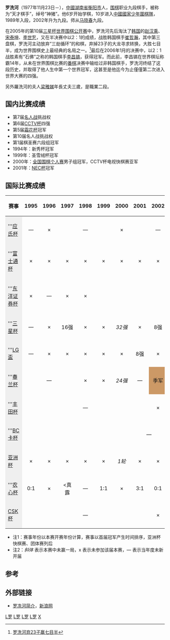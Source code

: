 {{Infobox Go player
| image = 
| 全名 = 罗洗河
| nickname = 罗天才、神猪
| 英文名 = Luo Xihe
| 生於 = {{birth date and age|1977|11|23}}
| 出生地 = [[湖南省|湖南省]][[衡阳市|衡阳市]]
| 國籍 = {{PRC}}
| 師從 = [[罗建文|罗建文]]、[[马晓春|马晓春]]
| 學生 = 无
| 入段 = 1989年
| 段位 = 九段
| 所屬 = [[中国棋院|中国棋院]]
}}

'''罗洗河'''（1977年11月23日－），[[中國|中國]][[湖南省|湖南省]][[衡阳市|衡阳市]]人，[[围棋|围棋]]职业九段棋手，被称为“天才棋手”，绰号“神猪”。他6岁开始学棋，10岁进入[[中國國家少年圍棋隊|中國國家少年圍棋隊]]，1989年入段，2002年升为九段。师从[[马晓春|马晓春]]九段。

在2005年的第10届[[三星杯世界围棋公开赛|三星杯世界围棋公开赛]]中，罗洗河先后淘汰了[[韩国|韩国]]的[[赵汉乘|赵汉乘]]、[[宋泰坤|宋泰坤]]、[[李世乭|李世乭]]，又在半决赛中以2：1的成绩，战胜韩国棋手[[崔哲瀚|崔哲瀚]]，其中第三盘棋，罗洗河主动放弃“三劫循环”的和棋，弃掉23子的大龙寻求转换，大胜七目半，成为世界围棋史上最经典的名局之一。<ref>[http://sports.qq.com/a/20051217/000150.htm 罗洗河弃23子赢七目半]</ref>最后在2006年1月的决赛中，以2：1战胜素有“石佛”之称的韩国棋手[[李昌镐|李昌镐]]，获得冠军。而此前，李昌镐在世界棋坛称霸14年，从未在世界围棋比赛的[[番棋|番棋]]决赛中输给过非韩国棋手，罗洗河终结了这段历史，并取得了他人生中第一个世界冠军，这甚至是他迄今为止僅僅第二次进入世界大赛的四强。

另外羅洗河的夫人[[梁雅娣|梁雅娣]]年長丈夫三歲，是職業二段。

==国内比赛成绩==
*第7届[[名人战|名人战]]挑战权
*第6届[[CCTV杯|CCTV杯]]四强
*第5届[[霜花杯|霜花杯]]冠军
*第10届名人战挑战权
*第1届棋圣赛六段组冠军
*1994年：新秀杯冠军
*1999年：圣雪绒杯冠军
*2000年：[[全国围棋个人赛|全国围棋个人赛]]男子组冠军，CCTV杯电视快棋赛亚军
*2001年：[[NEC杯|NEC杯]]冠军

==国际比赛成绩==
{| class="wikitable"
|- style="background:#efefef;"
!赛事!!1995!!1996!!1997!!1998!!1999||2000!!2001!!2002!!2003!!2004!!2005!!2006!!2007!!2008!!2009
|-
| style="background:#efefef;"|'''[[应氏杯|应氏杯]]
| style="text-align:center;" |—
| style="text-align:center;" |×
| colspan="3" style="text-align:center;" |—
| style="text-align:center;" |×
| colspan="3" style="text-align:center;" |—
| style="text-align:center;" |×
| colspan="3" style="text-align:center;" |—
| style="text-align:center;" |×
| colspan="1" style="text-align:center;" |—
|-
| style="background:#efefef;"|'''[[富士通杯|富士通杯]]
| style="text-align:center;" |×
| style="text-align:center;" |×
| style="text-align:center;" |×
| style="text-align:center;" |×
| style="text-align:center;" |×
| style="text-align:center;" |×
| style="text-align:center;" |×
| style="text-align:center;" |×
| style="text-align:center;" |×
| style="text-align:center;" |×
| style="text-align:center;" |×
| style="text-align:center;" |''16强''
| style="text-align:center;" |×
| style="text-align:center;" |×
| style="text-align:center;" |×
|-
| style="background:#efefef;"|'''[[东洋证券杯|东洋证券杯]]
| style="text-align:center;" |×
| style="text-align:center;" |—
| style="text-align:center;" |×
| style="text-align:center;" |×
| colspan="11" style="text-align:center;" |''停办''
|-
| style="background:#efefef;"|'''[[三星杯|三星杯]]
| style="text-align:center;" |—
| style="text-align:center;" |×
| style="text-align:center;" |16强
| style="text-align:center;" |×
| style="text-align:center;" |×
| style="text-align:center;" |''32强''
| style="text-align:center;" |×<!--2001-->
| style="text-align:center;" |8强
| style="text-align:center;" |×
| style="text-align:center;" |16强
| style="text-align:center; background:gold;" |冠军
| style="text-align:center;" |16强
| style="text-align:center;" |×
| style="text-align:center;" |×
| style="text-align:center;" |×
|-
| style="background:#efefef;"|'''[[LG盃|LG盃]]
| style="text-align:center;" |—
| style="text-align:center;" |×
| style="text-align:center;" |×
| style="text-align:center;" |×
| style="text-align:center;" |×
| style="text-align:center;" |×
| style="text-align:center;" |8强<!--2001-->
| style="text-align:center;" |×
| style="text-align:center;" |×
| style="text-align:center;" |×
| style="text-align:center;" |16强
| style="text-align:center;" |×
| style="text-align:center;" |×
| style="text-align:center;" |×
| style="text-align:center;" |×
|-
| style="background:#efefef;"|'''[[春兰杯|春兰杯]]
| colspan="3" style="text-align:center;" |—
| style="text-align:center;" |×
| style="text-align:center;" |×
| style="text-align:center;" |''24强''<!--2000-->
| style="text-align:center;" |—
| style="text-align:center; background:#cc9966;" |季军
| style="text-align:center;" |''16强''
| colspan="2" style="text-align:center;" |—
| style="text-align:center;" |''16强''
| style="text-align:center;" |—
| style="text-align:center;" |×
| style="text-align:center;" |—
|-
| style="background:#efefef;"|'''[[丰田杯|丰田杯]]
| colspan="7" style="text-align:center;" |—
| style="text-align:center;" |×
| style="text-align:center;" |—
| style="text-align:center;" |×
| style="text-align:center;" |—
| style="text-align:center;" |''32强''
| style="text-align:center;" |—
| style="text-align:center;" |×
| colspan="1" style="text-align:center;" |''停办''
|-
| style="background:#efefef;"|'''[[BC卡杯|BC卡杯]]
| colspan="14" style="text-align:center;" |—
| style="text-align:center;" |32强
|-
| style="background:#efefef;"|[[亚洲杯|亚洲杯]]
| style="text-align:center;" |×
| style="text-align:center;" |×
| style="text-align:center;" |×
| style="text-align:center;" |×
| style="text-align:center;" |×
| style="text-align:center;" |''1轮''<!--2000-->
| style="text-align:center;" |×
| style="text-align:center;" |×
| style="text-align:center;" |×
| style="text-align:center;" |×
| style="text-align:center;" |×
| style="text-align:center;" |''1轮''
| style="text-align:center;" |×
| style="text-align:center;" |×
| style="text-align:center;" |×
|-
| style="background:#efefef;"|'''[[农心杯|农心杯]]
| style="text-align:center;" |0:1
| style="text-align:center;" |×
| style="text-align:center;" |<真露
| style="text-align:center;" |—
| style="text-align:center;" |1:1
| style="text-align:center;" |×
| style="text-align:center;" |3:1<!--2001-->
| style="text-align:center;" |0:1
| style="text-align:center;" |×
| style="text-align:center;" |1:1
| style="text-align:center;" |×
| style="text-align:center;" |×
| style="text-align:center;" |×
| style="text-align:center;" |×
| style="text-align:center;" |×
|-
| style="background:#efefef;"|[[CSK杯|CSK杯]]
| colspan="7" style="text-align:center;" |—
| style="text-align:center;" |×
| style="text-align:center;" |×
| style="text-align:center;" |×
| style="text-align:center;" |×
| style="text-align:center;" |×
| colspan="3" style="text-align:center;" |''停办''
|}
*注1：赛事年份以本赛开赛年份计算，赛事以首届冠军产生时间排序，亚洲杯快棋赛、团体赛列后
*注2：''斜体'' 表示本赛中未赢一局，x 表示未参加该届本赛，— 表示当年度未新开届

==参考==
{{reflist}}

==外部链接==
*[http://sports.sina.com.cn/star/luo_xihe/ 罗冼河简介]，[[新浪网|新浪网]]

[[Category:中國圍棋棋手|L罗]]
[[Category:中国棋院围棋棋手|L罗]]
[[Category:1977年出生|L罗]]
[[Category:衡阳人|L罗]]
[[Category:罗姓|X]]